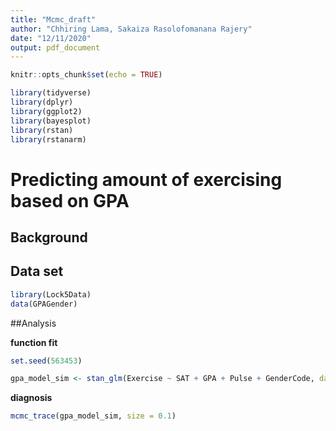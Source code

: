 ```yaml
---
title: "Mcmc_draft"
author: "Chhiring Lama, Sakaiza Rasolofomanana Rajery"
date: "12/11/2020"
output: pdf_document
---
```


```r
knitr::opts_chunk$set(echo = TRUE)
```

```r
library(tidyverse)
library(dplyr)
library(ggplot2)
library(bayesplot)
library(rstan)
library(rstanarm)
```
# Predicting amount of exercising based on GPA

## Background

## Data set
```r
library(Lock5Data)
data(GPAGender)
```

##Analysis

**function fit**
```r
set.seed(563453)

gpa_model_sim <- stan_glm(Exercise ~ SAT + GPA + Pulse + GenderCode, data = GPAGender, family=  gaussian, chains = 4, iter = 10000*2)
``` 

**diagnosis**
```R
mcmc_trace(gpa_model_sim, size = 0.1)

```


